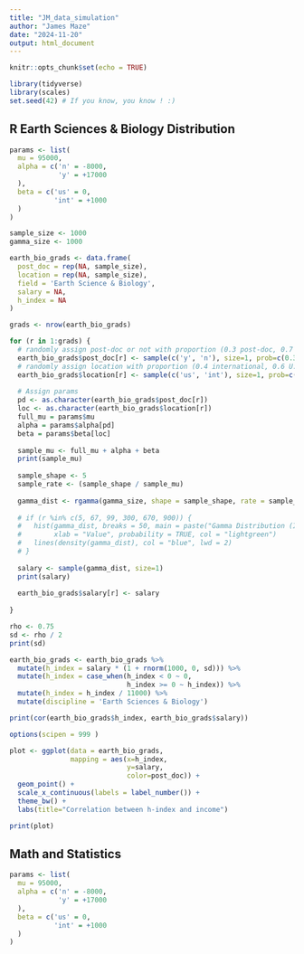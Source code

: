 ```yaml
---
title: "JM_data_simulation"
author: "James Maze"
date: "2024-11-20"
output: html_document
---
```


```r
knitr::opts_chunk$set(echo = TRUE)

library(tidyverse)
library(scales)
set.seed(42) # If you know, you know ! :)

```

## R Earth Sciences & Biology Distribution

```r

params <- list(
  mu = 95000,
  alpha = c('n' = -8000,
            'y' = +17000
  ),
  beta = c('us' = 0,
           'int' = +1000
  )
)

```

```r
sample_size <- 1000
gamma_size <- 1000

earth_bio_grads <- data.frame(
  post_doc = rep(NA, sample_size), 
  location = rep(NA, sample_size),
  field = 'Earth Science & Biology',
  salary = NA,
  h_index = NA
)

grads <- nrow(earth_bio_grads)

for (r in 1:grads) {
  # randomly assign post-doc or not with proportion (0.3 post-doc, 0.7 not)
  earth_bio_grads$post_doc[r] <- sample(c('y', 'n'), size=1, prob=c(0.3, 0.7))
  # randomly assign location with proportion (0.4 international, 0.6 U.S.)
  earth_bio_grads$location[r] <- sample(c('us', 'int'), size=1, prob=c(0.4, 0.6))
  
  # Assign params 
  pd <- as.character(earth_bio_grads$post_doc[r])
  loc <- as.character(earth_bio_grads$location[r])
  full_mu = params$mu
  alpha = params$alpha[pd]
  beta = params$beta[loc]
  
  sample_mu <- full_mu + alpha + beta
  print(sample_mu)
  
  sample_shape <- 5
  sample_rate <- (sample_shape / sample_mu)
  
  gamma_dist <- rgamma(gamma_size, shape = sample_shape, rate = sample_rate)
  
  # if (r %in% c(5, 67, 99, 300, 670, 900)) {
  #   hist(gamma_dist, breaks = 50, main = paste("Gamma Distribution (Iteration: with", pd, " and", loc,")"),
  #        xlab = "Value", probability = TRUE, col = "lightgreen")
  #   lines(density(gamma_dist), col = "blue", lwd = 2)
  # }
  
  salary <- sample(gamma_dist, size=1)
  print(salary)
  
  earth_bio_grads$salary[r] <- salary
  
}

```

```r

rho <- 0.75
sd <- rho / 2
print(sd)

earth_bio_grads <- earth_bio_grads %>% 
  mutate(h_index = salary * (1 + rnorm(1000, 0, sd))) %>% 
  mutate(h_index = case_when(h_index < 0 ~ 0,
                             h_index >= 0 ~ h_index)) %>% 
  mutate(h_index = h_index / 11000) %>% 
  mutate(discipline = 'Earth Sciences & Biology')

print(cor(earth_bio_grads$h_index, earth_bio_grads$salary))

options(scipen = 999 )

plot <- ggplot(data = earth_bio_grads, 
               mapping = aes(x=h_index, 
                             y=salary, 
                             color=post_doc)) +
  geom_point() +
  scale_x_continuous(labels = label_number()) +
  theme_bw() +
  labs(title="Correlation between h-index and income")

print(plot)
```
## Math and Statistics

```r

params <- list(
  mu = 95000,
  alpha = c('n' = -8000,
            'y' = +17000
  ),
  beta = c('us' = 0,
           'int' = +1000
  )
)

```

```r


```


